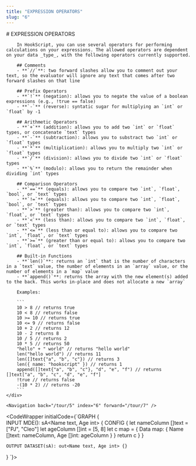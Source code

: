 ```yaml
---
title: "EXPRESSION OPERATORS"
slug: "6"
---
```



<InstructionsWrapper>
	<div className="instructions-main">
		# EXPRESSION OPERATORS

		In HookScript, you can use several operators for performing calculations on your expressions. The allowed operators are dependent on your data _type_, with the following operators currently supported.

		## Comments
		- **`//`**: two forward slashes allow you to comment out your text, so the evaluator will ignore any text that comes after two forward slashes on that line
		
		## Prefix Operators
		- **`!`** (negation): allows you to negate the value of a boolean expressions (e.g., !true == false)
		- **`-`** (reverse): syntatic sugar for multiplying an `int` or `float` by -1

		## Arithmetic Operators
		- **`+`** (addition): allows you to add two `int` or `float` types, or concatenate `text` types
		- **`-`** (subtraction): allows you to substract two `int` or `float` types
		- **`*`** (multiplication): allows you to multiply two `int` or `float` types
		- **`/`** (division): allows you to divide two `int` or `float` types
		- **`%`** (modulo): allows you to return the remainder when dividing `int` types

		## Comparison Operators
		- **`==`** (equals): allows you to compare two `int`, `float`, `bool`, or `text` types
		- **`!=`** (equals): allows you to compare two `int`, `float`, `bool`, or `text` types
		- **`>`** (greater than): allows you to compare two `int`, `float`, or `text` types
		- **`<`** (less than): allows you to compare two `int`, `float`, or `text` types
		- **`<=`** (less than or equal to): allows you to compare two `int`, `float`, or `text` types
		- **`>=`** (greater than or equal to): allows you to compare two `int`, `float`, or `text` types

		## Built-in Functions
		- **`len()`**: returns an `int` that is the number of characters in a `text` value, the number of elements in an `array` value, or the number of elements in a `map` value
		- **`append()`**: returns the array with the new element(s) added to the back. This works in-place and does not allocate a new `array`

		Examples:

		```
		10 > 8 // returns true
		10 < 8 // returns false
		10 >= 10 // returns true
		10 <= 9 // returns false
		10 + 2 // returns 12
		10 - 2 returns 8
		10 / 5 // returns 2
		10 * 5 // returns 50
		"hello" + " world" // returns "hello world"
		len("hello world") // returns 11
		len([]text{"a", "b", "c"}) // returns 3
		len({ name: "hookscript" }) // returns 1
		append([]text{"a", "b", "c"}, "d", "e", "f") // returns []text["a", "b", "c", "d", "e", "f"]
		!true // returns false
		-(10 * 2) // returns -20
		```
	</div>

	<Navigation back="/tour/5" index="6" forward="/tour/7" />

</InstructionsWrapper>

<CodeWrapper initialCode={`GRAPH {	
	INPUT MDE(): sA<Name text, Age int> {
		CONFIG {
			let nameColumn []text = ["PJ", "Cleo"]
			let ageColumn []int = [5, 8]
			let c map = {
				Data map: {
					Name []text: nameColumn,
					Age []int: ageColumn
				}
			}
			return c
		}
	}

	OUTPUT DATASET(sA): out<Name text, Age int> {}
}
`}>
</CodeWrapper>